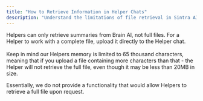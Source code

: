 ```yaml
---
title: "How to Retrieve Information in Helper Chats"
description: "Understand the limitations of file retrieval in Sintra AI Helper chats."
---
```


Helpers can only retrieve summaries from Brain AI, not full files. For a Helper to work with a complete file, upload it directly to the Helper chat.  
​  
Keep in mind our Helpers memory is limited to 65 thousand characters, meaning that if you upload a file containing more characters than that - the Helper will not retrieve the full file, even though it may be less than 20MB in size.




Essentially, we do not provide a functionality that would allow Helpers to retrieve a full file upon request.